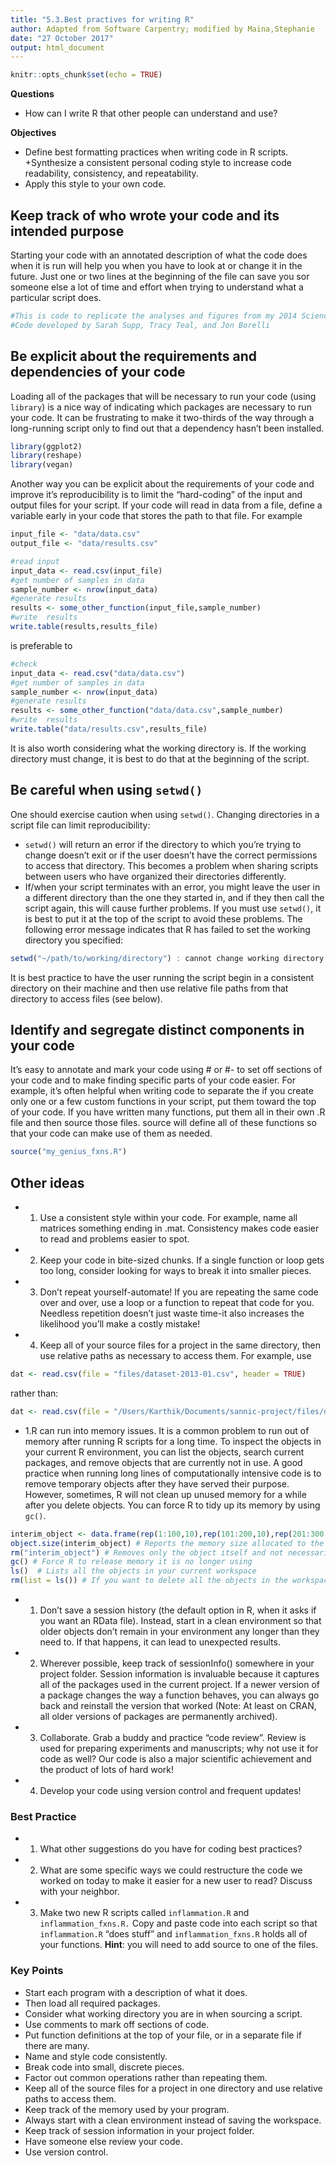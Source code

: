 ```yaml
---
title: "5.3.Best practives for writing R"
author: Adapted from Software Carpentry; modified by Maina,Stephanie
date: "27 October 2017"
output: html_document
---
```


```r
knitr::opts_chunk$set(echo = TRUE)
```

**Questions**

  + How can I write R that other people can understand and use?
  
**Objectives**

  + Define best formatting practices when writing code in R scripts.
   +Synthesize a consistent personal coding style to increase code readability, consistency, and repeatability.
  + Apply this style to your own code.

## Keep track of who wrote your code and its intended purpose
Starting your code with an annotated description of what the code does when it is run will help you when you have to look at or change it in the future. Just one or two lines at the beginning of the file can save you sor someone else a lot of time and effort when trying to understand what a particular script does.

```r
#This is code to replicate the analyses and figures from my 2014 Science paper.
#Code developed by Sarah Supp, Tracy Teal, and Jon Borelli
```

## Be explicit about the requirements and dependencies of your code

Loading all of the packages that will be necessary to run your code (using `library`) is a nice way of indicating which packages are necessary to run your code. It can be frustrating to make it two-thirds of the way through a long-running script only to find out that a dependency hasn't been installed.

```r
library(ggplot2)
library(reshape)
library(vegan)
```
Another way you can be explicit about the requirements of your code and improve it's reproducibility is to limit the "hard-coding" of the input and output files for your script. If your code will read in data from a file, define a variable early in your code that stores the path to that file. For example

```r
input_file <- "data/data.csv" 
output_file <- "data/results.csv"

#read input
input_data <- read.csv(input_file)
#get number of samples in data
sample_number <- nrow(input_data)
#generate results
results <- some_other_function(input_file,sample_number)
#write  results
write.table(results,results_file)
```

is preferable to

```r
#check
input_data <- read.csv("data/data.csv")
#get number of samples in data
sample_number <- nrow(input_data)
#generate results
results <- some_other_function("data/data.csv",sample_number)
#write  results
write.table("data/results.csv",results_file)
```

It is also worth considering what the working directory is. If the working directory must change, it is best to do that at the beginning of the script.

## Be careful when using `setwd()`

One should exercise caution when using `setwd()`. Changing directories in a script file can limit reproducibility:

  + `setwd()` will return an error if the directory to which you're trying to change doesn't exit or if the user doesn't have the correct permissions to access that directory. This becomes a problem when sharing scripts between users who have organized their directories differently.
  + If/when your script terminates with an error, you might leave the user in a different directory than the one they started in, and if they then call the script again, this will cause further problems. If you must use `setwd()`, it is best to put it at the top of the script to avoid these problems. The following error message indicates that R has failed to set the working directory you specified:
  
```r
setwd("~/path/to/working/directory") : cannot change working directory
```
It is best practice to have the user running the script begin in a consistent directory on their machine and then use relative file paths from that directory to access files (see below).

## Identify and segregate distinct components in your code

It's easy to annotate and mark your code using # or #- to set off sections of your code and to make finding specific parts of your code easier. For example, it's often helpful when writing code to separate the if you create only one or a few custom functions in your script, put them toward the top of your code. If you have written many functions, put them all in their own .R file and then source those files. source will define all of these functions so that your code can make use of them as needed.

```r
source("my_genius_fxns.R")
```

## Other ideas

  + 1. Use a consistent style within your code. For example, name all matrices something ending in .mat. Consistency makes code easier to read and problems easier to spot.

  + 2. Keep your code in bite-sized chunks. If a single function or loop gets too long, consider looking for ways to break it into smaller pieces.

  + 3. Don't repeat yourself-automate! If you are repeating the same code over and over, use a loop or a function to repeat that code for you. Needless repetition doesn't just waste time-it also increases the likelihood you'll make a costly mistake!

  + 4. Keep all of your source files for a project in the same directory, then use relative paths as necessary to access them. For example, use
  
  
```r
dat <- read.csv(file = "files/dataset-2013-01.csv", header = TRUE)
```
rather than:

```r
dat <- read.csv(file = "/Users/Karthik/Documents/sannic-project/files/dataset-2013-01.csv", header = TRUE)
```

  + 1.R can run into memory issues. It is a common problem to run out of memory after running R scripts for a long time. To inspect the objects in your current R environment, you can list the objects, search current packages, and remove objects that are currently not in use. A good practice when running long lines of computationally intensive code is to remove temporary objects after they have served their purpose. However, sometimes, R will not clean up unused memory for a while after you delete objects. You can force R to tidy up its memory by using `gc()`.
  
```r
interim_object <- data.frame(rep(1:100,10),rep(101:200,10),rep(201:300,10)) # Sample dataset of 1000 rows
object.size(interim_object) # Reports the memory size allocated to the object
rm("interim_object") # Removes only the object itself and not necessarily the memory allotted to it
gc() # Force R to release memory it is no longer using
ls()  # Lists all the objects in your current workspace
rm(list = ls()) # If you want to delete all the objects in the workspace and start with a clean slate
```

  + 1. Don't save a session history (the default option in R, when it asks if you want an RData file). Instead, start in a clean environment so that older objects don't remain in your environment any longer than they need to. If that happens, it can lead to unexpected results.

  + 2. Wherever possible, keep track of sessionInfo() somewhere in your project folder. Session information is invaluable because it captures all of the packages used in the current project. If a newer version of a package changes the way a function behaves, you can always go back and reinstall the version that worked (Note: At least on CRAN, all older versions of packages are permanently archived).

  + 3. Collaborate. Grab a buddy and practice "code review". Review is used for preparing experiments and manuscripts; why not use it for code as well? Our code is also a major scientific achievement and the product of lots of hard work!

  + 4. Develop your code using version control and frequent updates!

### Best Practice

  + 1. What other suggestions do you have for coding best practices?
  
  + 2. What are some specific ways we could restructure the code we worked on today to make it easier for a new user to read? Discuss with your neighbor.

  + 3. Make two new R scripts called `inflammation.R` and `inflammation_fxns.R.` Copy and paste code into each script so that `inflammation.R` "does stuff" and `inflammation_fxns.R` holds all of your functions. **Hint**: you will need to add source to one of the files.

### Key Points

  + Start each program with a description of what it does.
  + Then load all required packages.
  + Consider what working directory you are in when sourcing a script.
  + Use comments to mark off sections of code.
  + Put function definitions at the top of your file, or in a separate file if there are many.
  + Name and style code consistently.
  + Break code into small, discrete pieces.
  + Factor out common operations rather than repeating them.
  + Keep all of the source files for a project in one directory and use relative paths to access them.
  + Keep track of the memory used by your program.
  + Always start with a clean environment instead of saving the workspace.
  + Keep track of session information in your project folder.
  + Have someone else review your code.
  + Use version control.






